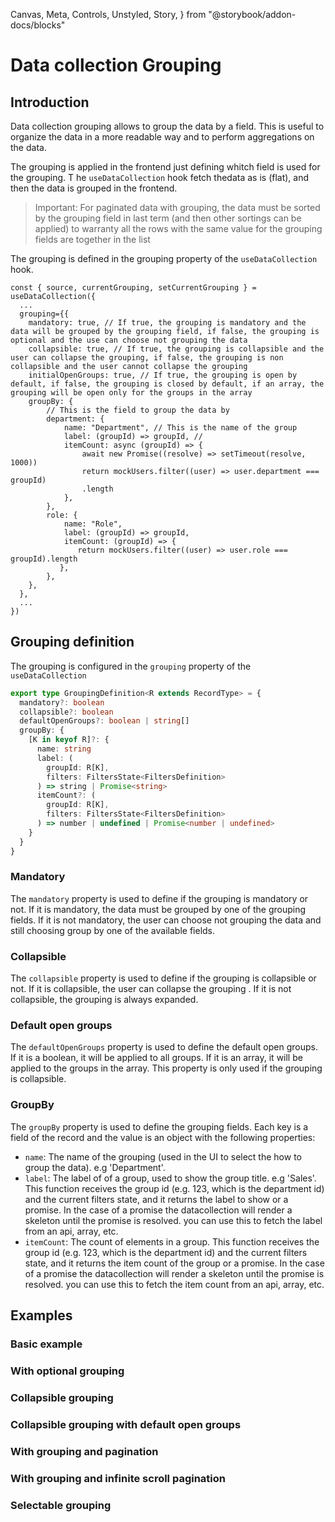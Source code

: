   Canvas,
  Meta,
  Controls,
  Unstyled,
  Story,
} from "@storybook/addon-docs/blocks"


<Meta title="Data collection/Grouping" />

# Data collection Grouping

## Introduction

Data collection grouping allows to group the data by a field. This is useful to
organize the data in a more readable way and to perform aggregations on the
data.

The grouping is applied in the frontend just defining whitch field is used for
the grouping. T he `useDataCollection` hook fetch thedata as is (flat), and then
the data is grouped in the frontend.

> Important: For paginated data with grouping, the data must be sorted by the
> grouping field in last term (and then other sortings can be applied) to
> warranty all the rows with the same value for the grouping fields are together
> in the list

The grouping is defined in the grouping property of the `useDataCollection`
hook.

```tsx
const { source, currentGrouping, setCurrentGrouping } = useDataCollection({
  ...
  grouping={{
    mandatory: true, // If true, the grouping is mandatory and the data will be grouped by the grouping field, if false, the grouping is optional and the use can choose not grouping the data
    collapsible: true, // If true, the grouping is collapsible and the user can collapse the grouping, if false, the grouping is non collapsible and the user cannot collapse the grouping
    initialOpenGroups: true, // If true, the grouping is open by default, if false, the grouping is closed by default, if an array, the grouping will be open only for the groups in the array
    groupBy: {
        // This is the field to group the data by
        department: {
            name: "Department", // This is the name of the group
            label: (groupId) => groupId, //
            itemCount: async (groupId) => {
                await new Promise((resolve) => setTimeout(resolve, 1000))
                return mockUsers.filter((user) => user.department === groupId)
                .length
            },
        },
        role: {
            name: "Role",
            label: (groupId) => groupId,
            itemCount: (groupId) => {
               return mockUsers.filter((user) => user.role === groupId).length
           },
        },
    },
  },
  ...
})
```

## Grouping definition

The grouping is configured in the `grouping` property of the `useDataCollection`

```ts
export type GroupingDefinition<R extends RecordType> = {
  mandatory?: boolean
  collapsible?: boolean
  defaultOpenGroups?: boolean | string[]
  groupBy: {
    [K in keyof R]?: {
      name: string
      label: (
        groupId: R[K],
        filters: FiltersState<FiltersDefinition>
      ) => string | Promise<string>
      itemCount?: (
        groupId: R[K],
        filters: FiltersState<FiltersDefinition>
      ) => number | undefined | Promise<number | undefined>
    }
  }
}
```

### Mandatory

The `mandatory` property is used to define if the grouping is mandatory or not.
If it is mandatory, the data must be grouped by one of the grouping fields. If
it is not mandatory, the user can choose not grouping the data and still
choosing group by one of the available fields.

### Collapsible

The `collapsible` property is used to define if the grouping is collapsible or
not. If it is collapsible, the user can collapse the grouping . If it is not
collapsible, the grouping is always expanded.

### Default open groups

The `defaultOpenGroups` property is used to define the default open groups. If
it is a boolean, it will be applied to all groups. If it is an array, it will be
applied to the groups in the array. This property is only used if the grouping
is collapsible.

### GroupBy

The `groupBy` property is used to define the grouping fields. Each key is a
field of the record and the value is an object with the following properties:

- `name`: The name of the grouping (used in the UI to select the how to group
  the data). e.g 'Department'.
- `label`: The label of of a group, used to show the group title. e.g 'Sales'.
  This function receives the group id (e.g. 123, which is the department id) and
  the current filters state, and it returns the label to show or a promise. In
  the case of a promise the datacollection will render a skeleton until the
  promise is resolved. you can use this to fetch the label from an api, array,
  etc.
- `itemCount`: The count of elements in a group. This function receives the
  group id (e.g. 123, which is the department id) and the current filters state,
  and it returns the item count of the group or a promise. In the case of a
  promise the datacollection will render a skeleton until the promise is
  resolved. you can use this to fetch the item count from an api, array, etc.

## Examples

### Basic example

<Canvas of={GroupingStories.WithGrouping} />

### With optional grouping

<Canvas of={GroupingStories.WithOptionalGrouping} />

### Collapsible grouping

<Canvas of={GroupingStories.CollapsibleGrouping} />

### Collapsible grouping with default open groups

<Canvas of={GroupingStories.CollapsibleGroupingWithDefaultOpenGroups} />

### With grouping and pagination

<Canvas of={GroupingStories.WithPaginationAndGrouping} />

### With grouping and infinite scroll pagination

<Canvas of={GroupingStories.WithInfiniteScrollPaginationAndGrouping} />

### Selectable grouping

<Canvas of={GroupingStories.SelectableGrouping} />
